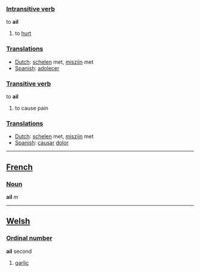 ===[[Intransitive verb]]===
to '''ail'''

#to [[hurt]]

===[[Translation]]s===
*[[Dutch]]: [[schelen]] met, [[miszijn]] met
*[[Spanish]]: [[adolecer]]

===[[Transitive verb]]===
to '''ail'''

#to cause pain

===[[Translation]]s===
*[[Dutch]]: [[schelen]] met, [[miszijn]] met
*[[Spanish]]: [[causar]] [[dolor]]

----

==[[French]]==

===[[Noun]]===
'''ail''' ''m''

----
==[[Welsh]]==
===[[Ordinal number]]===
'''ail''' second
#[[garlic]]